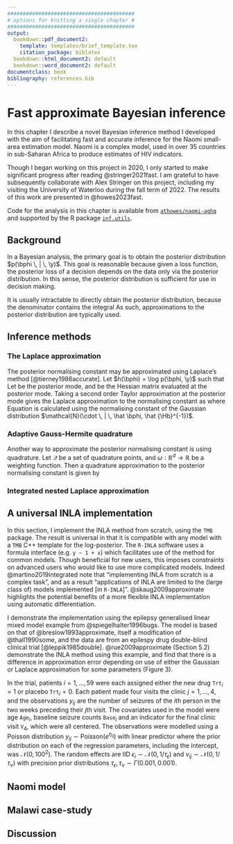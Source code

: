 ```yaml
---
#########################################
# options for knitting a single chapter #
#########################################
output:
  bookdown::pdf_document2:
    template: templates/brief_template.tex
    citation_package: biblatex
  bookdown::html_document2: default
  bookdown::word_document2: default
documentclass: book
bibliography: references.bib
---
```


# Fast approximate Bayesian inference {#naomi-aghq}
\adjustmtc
\markboth{Fast, approximate inference for the Naomi model}{}
<!-- For PDF output, include these two LaTeX commands after unnumbered chapter headings, otherwise the mini table of contents and the running header will show the previous chapter -->

In this chapter I describe a novel Bayesian inference method I developed with the aim of facilitating fast and accurate inference for the Naomi small-area estimation model.
Naomi is a complex model, used in over 35 countries in sub-Saharan Africa to produce estimates of HIV indicators.

Though I began working on this project in 2020, I only started to make significant progress after reading @stringer2021fast.
I am grateful to have subsequently collaborate with Alex Stringer on this project, including my visiting the University of Waterloo during the fall term of 2022.
The results of this work are presented in @howes2023fast.

Code for the analysis in this chapter is available from [`athowes/naomi-aghq`](https://github.com/athowes/elgm-inf) and supported by the R package [`inf.utils`](https://athowes.github.io/inf.utils).

## Background

In a Bayesian analysis, the primary goal is to obtain the posterior distribution $p(\bphi \, | \, \y)$.
This goal is reasonable because given a loss function, the posterior loss of a decision depends on the data only via the posterior distribution.
In this sense, the posterior distribution is sufficient for use in decision making.

It is usually intractable to directly obtain the posterior distribution, because the denominator contains the integral
\begin{equation}
p(\y) = \int_{\mathbb{R}^d} p(\y, \bphi) \text{d}\bphi
\end{equation}
As such, approximations to the posterior distribution are typically used.

## Inference methods

### The Laplace approximation

The posterior normalising constant may be approximated using Laplace's method [@tierney1986accurate].
Let $h(\bphi) = \log p(\bphi, \y)$ such that
\begin{equation}
p(\y) = \int_{\mathbb{R}^d} p(\y, \bphi) \text{d}\bphi = \int_{\mathbb{R}^d} \exp(h(\bphi)) \text{d}\bphi.
\end{equation}
Let
\begin{equation}
\hat \bphi = \argmax_{\bphi} h(\bphi)
\end{equation}
be the posterior mode, and
\begin{equation}
\hat {\Hb} = - \frac{\partial^2}{\partial \bphi \partial \bphi^\top} h(\bphi) \rvert_{\bphi = \hat \bphi}
\end{equation}
be the Hessian matrix evaluated at the posterior mode.
Taking a second order Taylor approximation at the posterior mode gives the Laplace approximation to the normalising constant as
\begin{align}
\tilde p_{\texttt{LA}}(\y) &= \int_{\mathbb{R}^d} \exp \left( h(\hat \bphi) - \frac{1}{2} (\bphi - \hat \bphi)^\top \hat {\Hb} (\bphi - \hat \bphi) \right) \text{d}\bphi \label{eq:la} \\
&= \exp(h(\hat \bphi)) \cdot \frac{(2 \pi)^{d/2}}{| \hat {\Hb} |^{1/2}},
\end{align}
where Equation \ref{eq:la} is calculated using the normalising constant of the Gaussian distribution $\mathcal{N}(\cdot \, | \, \hat \bphi, \hat {\Hb}^{-1})$.

### Adaptive Gauss-Hermite quadrature

Another way to approximate the posterior normalising constant is using quadrature.
Let $\mathcal{Q}$ be a set of quadrature points, and $\omega: \mathbb{R}^d \to \mathbb{R}$ be a weighting function.
Then a quadrature approximation to the posterior normalising constant is given by
\begin{equation}
\tilde p(\y) = \sum_{\bphi \in \mathcal{Q}} p(\y, \bphi) \omega(\bphi).
\end{equation}

### Integrated nested Laplace approximation

## A universal INLA implementation

In this section, I implement the INLA method from scratch, using the `TMB` package.
The result is universal in that it is compatible with any model with a `TMB` C++ template for the log-posterior.
The `R-INLA` software uses a formula interface (e.g. `y ~ 1 + x`) which facilitates use of the method for common models.
Though beneficial for new users, this imposes constraints on advanced users who would like to use more complicated models.
Indeed @martino2019integrated note that "implementing INLA from scratch is a complex task", and as a result "applications of INLA are limited to the (large class of) models implemented [in `R-INLA`]".
@skaug2009approximate highlights the potential benefits of a more flexible INLA implementation using automatic differentiation.

I demonstrate the implementation using the epilepsy generalised linear mixed model example from @spiegelhalter1996bugs.
The model is based on that of @breslow1993approximate, itself a modification of @thall1990some, and the data are from an epilespy drug double-blind clinical trial [@leppik1985double].
@rue2009approximate (Section 5.2) demonstrate the INLA method using this example, and find that there is a difference in approximation error depending on use of either the Gaussian or Laplace approximation for some parameters (Figure 3).

In the trial, patients $i = 1, \ldots, 59$ were each assigned either the new drug $\texttt{Trt}_i = 1$ or placebo $\texttt{Trt}_i = 0$.
Each patient made four visits the clinic $j = 1, \ldots, 4$, and the observations $y_{ij}$ are the number of seizures of the $i$th person in the two weeks preceding their $j$th visit.
The covariates used in the model were age $\texttt{Age}_i$, baseline seizure counts $\texttt{Base}_i$ and an indicator for the final clinic visit $\texttt{V}_4$, which were all centered.
The observations were modelled using a Poisson distribution $y_{ij} \sim \text{Poisson}(e^{\eta_{ij}})$ with linear predictor 
\begin{align*}
\eta_{ij}
&= \beta_0 + \beta_\texttt{Base} \log(\texttt{Baseline}_j / 4) + \beta_\texttt{Trt} \texttt{Trt}_i +
   \beta_{\texttt{Trt} \times \texttt{Base}} \texttt{Trt}_i \times \log(\texttt{Baseline}_j / 4) \\ 
&+ \beta_\texttt{Age} \log(\texttt{Age}_i) + \beta_{\texttt{V}_4} {\texttt{V}_4}_j +
   \epsilon_i + \nu_{ij}, \quad i \in [59], \quad j \in [4],
\end{align*}
where the prior distribution on each of the regression parameters, including the intercept, was $\mathcal{N}(0, 100^2)$.
The random effects are IID $\epsilon_i \sim \mathcal{N}(0, 1/\tau_\epsilon)$ and $\nu_{ij} \sim \mathcal{N}(0, 1/\tau_\nu)$ with precision prior distributions $\tau_\epsilon, \tau_\nu \sim \Gamma(0.001, 0.001)$.

## Naomi model

## Malawi case-study

## Discussion
